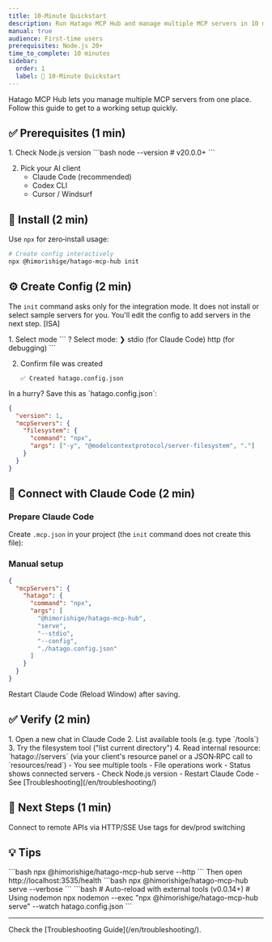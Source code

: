 ```yaml
---
title: 10‑Minute Quickstart
description: Run Hatago MCP Hub and manage multiple MCP servers in 10 minutes
manual: true
audience: First‑time users
prerequisites: Node.js 20+
time_to_complete: 10 minutes
sidebar:
  order: 1
  label: 🚀 10‑Minute Quickstart
---
```



Hatago MCP Hub lets you manage multiple MCP servers from one place. Follow this guide to get to a working setup quickly.

## ✅ Prerequisites (1 min)

<Steps>
1. Check Node.js version
   ```bash
   node --version  # v20.0.0+
   ```

2. Pick your AI client
   - Claude Code (recommended)
   - Codex CLI
   - Cursor / Windsurf
</Steps>

## 🚀 Install (2 min)

Use `npx` for zero‑install usage:

```bash
# Create config interactively
npx @himorishige/hatago-mcp-hub init
```

## ⚙️ Create Config (2 min)

The `init` command asks only for the integration mode. It does not install or select sample servers for you. You'll edit the config to add servers in the next step. [ISA]

<Steps>
1. Select mode
   ```
   ? Select mode:
   ❯ stdio (for Claude Code)
     http (for debugging)
   ```

2. Confirm file was created
    ```
    ✅ Created hatago.config.json
    ```
</Steps>

<Aside type="tip" title="Minimal config">
In a hurry? Save this as `hatago.config.json`:

```json
{
  "version": 1,
  "mcpServers": {
    "filesystem": {
      "command": "npx",
      "args": ["-y", "@modelcontextprotocol/server-filesystem", "."]
    }
  }
}
```
</Aside>

## 🔌 Connect with Claude Code (2 min)

### Prepare Claude Code
Create `.mcp.json` in your project (the `init` command does not create this file):

### Manual setup

```json
{
  "mcpServers": {
    "hatago": {
      "command": "npx",
      "args": [
        "@himorishige/hatago-mcp-hub",
        "serve",
        "--stdio",
        "--config",
        "./hatago.config.json"
      ]
    }
  }
}
```

Restart Claude Code (Reload Window) after saving.

## ✅ Verify (2 min)

<Steps>
1. Open a new chat in Claude Code
2. List available tools (e.g. type `/tools`)
3. Try the filesystem tool ("list current directory")
4. Read internal resource: `hatago://servers` (via your client's resource panel or a JSON‑RPC call to `resources/read`)
</Steps>

<CardGrid>
  <Card title="Looks good when" icon="check">
    - You see multiple tools
    - File operations work
    - Status shows connected servers
  </Card>
  <Card title="If it fails" icon="warning">
    - Check Node.js version
    - Restart Claude Code
    - See [Troubleshooting](/en/troubleshooting/)
  </Card>
</CardGrid>

## 🎉 Next Steps (1 min)

<CardGrid stagger>
  <Card title="Add GitHub" icon="github" href="/en/how-to/remote-servers/">
    Connect to remote APIs via HTTP/SSE
  </Card>
  <Card title="Split by environment" icon="setting" href="/en/how-to/tag-filtering/">
    Use tags for dev/prod switching
  </Card>
</CardGrid>

## 💡 Tips

<Tabs>
  <TabItem label="Debug in HTTP mode">
    ```bash
    npx @himorishige/hatago-mcp-hub serve --http
    ```
    Then open http://localhost:3535/health
  </TabItem>
  <TabItem label="Verbose logs">
    ```bash
    npx @himorishige/hatago-mcp-hub serve --verbose
    ```
  </TabItem>
  <TabItem label="Hot reload">
    ```bash
    # Auto-reload with external tools (v0.0.14+)
    # Using nodemon
    npx nodemon --exec "npx @himorishige/hatago-mcp-hub serve" --watch hatago.config.json
    ```
  </TabItem>
</Tabs>

---

<Aside type="tip" title="Stuck?">
  Check the [Troubleshooting Guide](/en/troubleshooting/).
</Aside>
